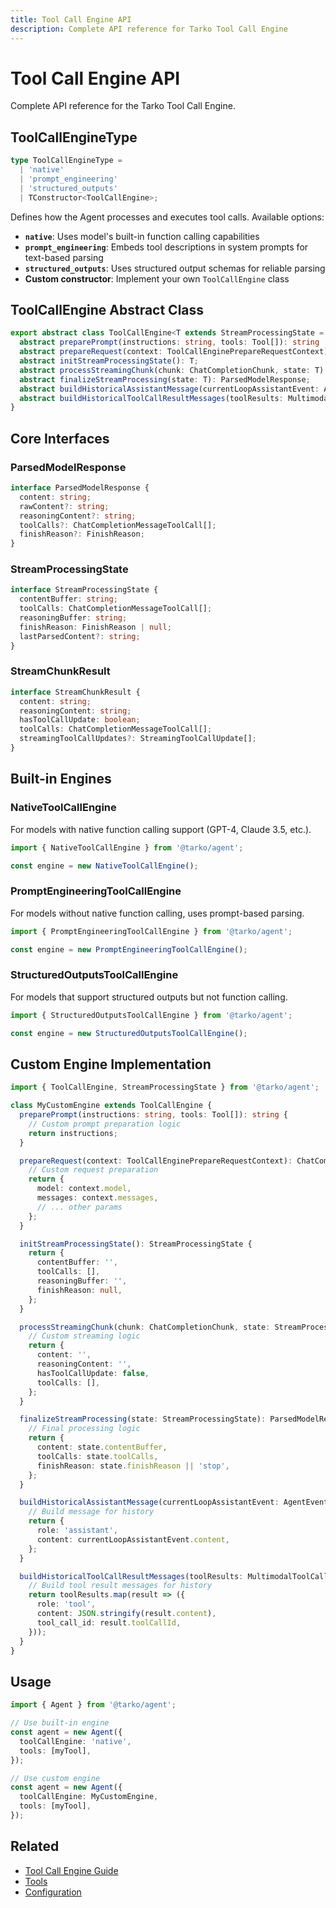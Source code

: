 ```yaml
---
title: Tool Call Engine API
description: Complete API reference for Tarko Tool Call Engine
---
```


# Tool Call Engine API

Complete API reference for the Tarko Tool Call Engine.

## ToolCallEngineType

```typescript
type ToolCallEngineType = 
  | 'native'
  | 'prompt_engineering' 
  | 'structured_outputs'
  | TConstructor<ToolCallEngine>;
```

Defines how the Agent processes and executes tool calls. Available options:

- **`native`**: Uses model's built-in function calling capabilities
- **`prompt_engineering`**: Embeds tool descriptions in system prompts for text-based parsing
- **`structured_outputs`**: Uses structured output schemas for reliable parsing
- **Custom constructor**: Implement your own `ToolCallEngine` class

## ToolCallEngine Abstract Class

```typescript
export abstract class ToolCallEngine<T extends StreamProcessingState = StreamProcessingState> {
  abstract preparePrompt(instructions: string, tools: Tool[]): string | string[];
  abstract prepareRequest(context: ToolCallEnginePrepareRequestContext): ChatCompletionCreateParams;
  abstract initStreamProcessingState(): T;
  abstract processStreamingChunk(chunk: ChatCompletionChunk, state: T): StreamChunkResult;
  abstract finalizeStreamProcessing(state: T): ParsedModelResponse;
  abstract buildHistoricalAssistantMessage(currentLoopAssistantEvent: AgentEventStream.AssistantMessageEvent): ChatCompletionAssistantMessageParam;
  abstract buildHistoricalToolCallResultMessages(toolResults: MultimodalToolCallResult[]): ChatCompletionMessageParam[];
}
```

## Core Interfaces

### ParsedModelResponse

```typescript
interface ParsedModelResponse {
  content: string;
  rawContent?: string;
  reasoningContent?: string;
  toolCalls?: ChatCompletionMessageToolCall[];
  finishReason?: FinishReason;
}
```

### StreamProcessingState

```typescript
interface StreamProcessingState {
  contentBuffer: string;
  toolCalls: ChatCompletionMessageToolCall[];
  reasoningBuffer: string;
  finishReason: FinishReason | null;
  lastParsedContent?: string;
}
```

### StreamChunkResult

```typescript
interface StreamChunkResult {
  content: string;
  reasoningContent: string;
  hasToolCallUpdate: boolean;
  toolCalls: ChatCompletionMessageToolCall[];
  streamingToolCallUpdates?: StreamingToolCallUpdate[];
}
```

## Built-in Engines

### NativeToolCallEngine

For models with native function calling support (GPT-4, Claude 3.5, etc.).

```typescript
import { NativeToolCallEngine } from '@tarko/agent';

const engine = new NativeToolCallEngine();
```

### PromptEngineeringToolCallEngine

For models without native function calling, uses prompt-based parsing.

```typescript
import { PromptEngineeringToolCallEngine } from '@tarko/agent';

const engine = new PromptEngineeringToolCallEngine();
```

### StructuredOutputsToolCallEngine

For models that support structured outputs but not function calling.

```typescript
import { StructuredOutputsToolCallEngine } from '@tarko/agent';

const engine = new StructuredOutputsToolCallEngine();
```

## Custom Engine Implementation

```typescript
import { ToolCallEngine, StreamProcessingState } from '@tarko/agent';

class MyCustomEngine extends ToolCallEngine {
  preparePrompt(instructions: string, tools: Tool[]): string {
    // Custom prompt preparation logic
    return instructions;
  }

  prepareRequest(context: ToolCallEnginePrepareRequestContext): ChatCompletionCreateParams {
    // Custom request preparation
    return {
      model: context.model,
      messages: context.messages,
      // ... other params
    };
  }

  initStreamProcessingState(): StreamProcessingState {
    return {
      contentBuffer: '',
      toolCalls: [],
      reasoningBuffer: '',
      finishReason: null,
    };
  }

  processStreamingChunk(chunk: ChatCompletionChunk, state: StreamProcessingState): StreamChunkResult {
    // Custom streaming logic
    return {
      content: '',
      reasoningContent: '',
      hasToolCallUpdate: false,
      toolCalls: [],
    };
  }

  finalizeStreamProcessing(state: StreamProcessingState): ParsedModelResponse {
    // Final processing logic
    return {
      content: state.contentBuffer,
      toolCalls: state.toolCalls,
      finishReason: state.finishReason || 'stop',
    };
  }

  buildHistoricalAssistantMessage(currentLoopAssistantEvent: AgentEventStream.AssistantMessageEvent): ChatCompletionAssistantMessageParam {
    // Build message for history
    return {
      role: 'assistant',
      content: currentLoopAssistantEvent.content,
    };
  }

  buildHistoricalToolCallResultMessages(toolResults: MultimodalToolCallResult[]): ChatCompletionMessageParam[] {
    // Build tool result messages for history
    return toolResults.map(result => ({
      role: 'tool',
      content: JSON.stringify(result.content),
      tool_call_id: result.toolCallId,
    }));
  }
}
```

## Usage

```typescript
import { Agent } from '@tarko/agent';

// Use built-in engine
const agent = new Agent({
  toolCallEngine: 'native',
  tools: [myTool],
});

// Use custom engine
const agent = new Agent({
  toolCallEngine: MyCustomEngine,
  tools: [myTool],
});
```

## Related

- [Tool Call Engine Guide](/guide/basic/tool-call-engine)
- [Tools](/guide/basic/tools)
- [Configuration](/guide/basic/configuration)
